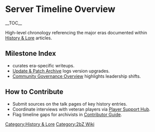 {{Short description|High-level chronology referencing the major eras documented within [[History & Lore]] articles}}
= Server Timeline Overview =
{{2bZ Navbox}}
__TOC__

High-level chronology referencing the major eras documented within [[History & Lore]]
articles.

== Milestone Index ==
* [[Category:History & Lore]] curates era-specific writeups.
* [[Update & Patch Archive]] logs version upgrades.
* [[Community Governance Overview]] highlights leadership shifts.

== How to Contribute ==
* Submit sources on the talk pages of key history entries.
* Coordinate interviews with veteran players via [[Player Support Hub]].
* Flag timeline gaps for archivists in [[Contributor Guide]].

[[Category:2bZ Wiki]]
